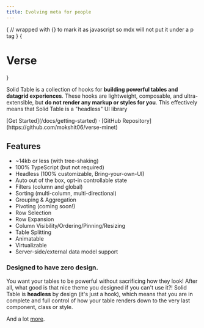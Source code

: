 ```yaml
---
title: Evolving meta for people
---
```



{
// wrapped with {} to mark it as javascript so mdx will not put it under a p tag
}
{<h1><span className="block text-center font-extrabold md:text-5xl mt-8">Verse</span></h1>}

<Bleed><Features/></Bleed>

Solid Table is a collection of hooks for **building powerful tables and datagrid experiences**. These hooks are lightweight, composable, and ultra-extensible, but **do not render any markup or styles for you**. This effectively means that Solid Table is a "headless" UI library

<div className="mt-16 mb-20 text-center">
  [Get Started](/docs/getting-started) · [GitHub Repository](https://github.com/mokshit06/verse-minet)
</div>

## Features

- ~14kb or less (with tree-shaking)
- 100% TypeScript (but not required)
- Headless (100% customizable, Bring-your-own-UI)
- Auto out of the box, opt-in controllable state
- Filters (column and global)
- Sorting (multi-column, multi-directional)
- Grouping & Aggregation
- Pivoting (coming soon!)
- Row Selection
- Row Expansion
- Column Visibility/Ordering/Pinning/Resizing
- Table Splitting
- Animatable
- Virtualizable
- Server-side/external data model support

### Designed to have zero design.

You want your tables to be powerful without sacrificing how they look! After all, what good is that nice theme you designed if you can't use it?! Solid Table is **headless** by design (it's just a hook), which means that you are in complete and full control of how your table renders down to the very last component, class or style.

And a lot [more](/docs/getting-started).
